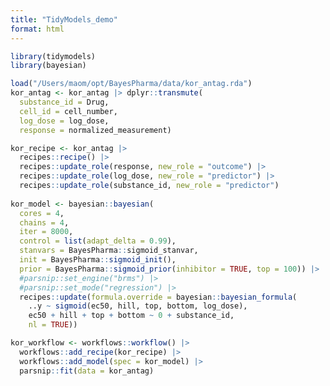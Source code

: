 ```yaml
---
title: "TidyModels_demo"
format: html
---
```

```r
library(tidymodels)
library(bayesian)
```


```r
load("/Users/maom/opt/BayesPharma/data/kor_antag.rda")
kor_antag <- kor_antag |> dplyr::transmute(
  substance_id = Drug,
  cell_id = cell_number,
  log_dose = log_dose,
  response = normalized_measurement)
```


```r

kor_recipe <- kor_antag |>
  recipes::recipe() |>
  recipes::update_role(response, new_role = "outcome") |>
  recipes::update_role(log_dose, new_role = "predictor") |>
  recipes::update_role(substance_id, new_role = "predictor")
  
kor_model <- bayesian::bayesian(
  cores = 4,
  chains = 4,
  iter = 8000,
  control = list(adapt_delta = 0.99),
  stanvars = BayesPharma::sigmoid_stanvar,
  init = BayesPharma::sigmoid_init(),
  prior = BayesPharma::sigmoid_prior(inhibitor = TRUE, top = 100)) |>
  #parsnip::set_engine("brms") |>
  #parsnip::set_mode("regression") |>
  recipes::update(formula.override = bayesian::bayesian_formula(
    ..y ~ sigmoid(ec50, hill, top, bottom, log_dose),
    ec50 + hill + top + bottom ~ 0 + substance_id,
    nl = TRUE))

kor_workflow <- workflows::workflow() |>
  workflows::add_recipe(kor_recipe) |>
  workflows::add_model(spec = kor_model) |>
  parsnip::fit(data = kor_antag)

```
